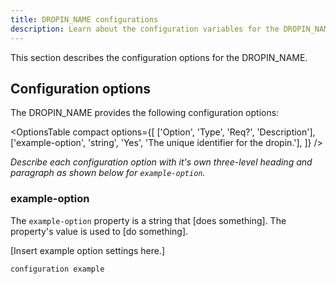```yaml
---
title: DROPIN_NAME configurations
description: Learn about the configuration variables for the DROPIN_NAME dropin.
---
```



This section describes the configuration options for the DROPIN_NAME.

## Configuration options

The DROPIN_NAME provides the following configuration options:

<OptionsTable
  compact
  options={[
    ['Option', 'Type', 'Req?', 'Description'],
    ['example-option', 'string', 'Yes', 'The unique identifier for the dropin.'],
  ]}
/>

_Describe each configuration option with it's own three-level heading and paragraph as shown below for `example-option`._

### example-option

The `example-option` property is a string that [does something]. The property's value is used to [do something].

[Insert example option settings here.]

```js
configuration example
```
